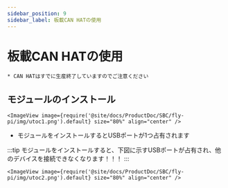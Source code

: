 ```yaml
---
sidebar_position: 9
sidebar_label: 板載CAN HATの使用
---
```




# 板載CAN HATの使用

    * CAN HATはすでに生産終了していますのでご注意ください

## モジュールのインストール

    <ImageView image={require('@site/docs/ProductDoc/SBC/fly-pi/img/utoc1.png').default} size="80%" align="center" />

* モジュールをインストールするとUSBポートが1つ占有されます

:::tip
モジュールをインストールすると、下図に示すUSBポートが占有され、他のデバイスを接続できなくなります！！！
:::

    <ImageView image={require('@site/docs/ProductDoc/SBC/fly-pi/img/utoc2.png').default} size="80%" align="center" />